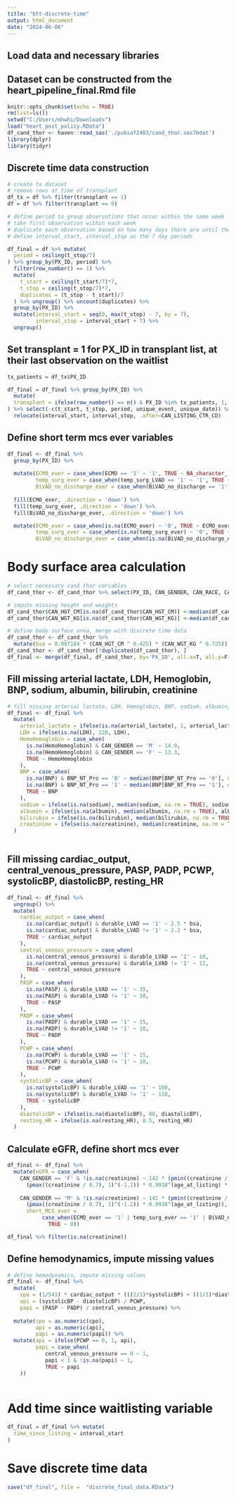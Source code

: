 ---
title: "btt-discrete-time"
output: html_document
date: "2024-06-06"
---

## Load data and necessary libraries
## Dataset can be constructed from the heart_pipeline_final.Rmd file
```{r setup, include=FALSE}
knitr::opts_chunk$set(echo = TRUE)
rm(list=ls())
setwd("C:/Users/mhwhi/Downloads")
load("heart_post_policy.RData")
df_cand_thor <- haven::read_sas('./pubsaf2403/cand_thor.sas7bdat')
library(dplyr)
library(tidyr)
```






## Discrete time data construction
```{r}
# create tx dataset
# remove rows at time of transplant
df_tx = df %>% filter(transplant == 1)
df = df %>% filter(transplant == 0)

# define period to group observations that occur within the same week
# take first observation within each week
# duplicate each observation based on how many days there are until the next period
# define interval_start, interval_stop as the 7 day periods

df_final = df %>% mutate(
  period = ceiling(t_stop/7)
) %>% group_by(PX_ID, period) %>% 
  filter(row_number() == 1) %>% 
  mutate(
    t_start = ceiling(t_start/7)*7,
    t_stop = ceiling(t_stop/7)*7, 
    duplicates = (t_stop - t_start)/7
  ) %>% ungroup() %>% uncount(duplicates) %>%
  group_by(PX_ID) %>%
  mutate(interval_start = seq(0, max(t_stop) - 7, by = 7),
         interval_stop = interval_start + 7) %>%
  ungroup()


```






## Set transplant = 1 for PX_ID in transplant list, at their last observation on the waitlist
```{r}
tx_patients = df_tx$PX_ID

df_final = df_final %>% group_by(PX_ID) %>%
  mutate(
  transplant = ifelse(row_number() == n() & PX_ID %in% tx_patients, 1, 0)
) %>% select(-c(t_start, t_stop, period, unique_event, unique_date)) %>% 
  relocate(interval_start, interval_stop, .after=CAN_LISTING_CTR_CD)


```

## Define short term mcs ever variables
```{r}

df_final <- df_final %>%
  group_by(PX_ID) %>%
  
  mutate(ECMO_ever = case_when(ECMO == '1' ~ '1', TRUE ~ NA_character_),
         temp_surg_ever = case_when(temp_surg_LVAD == '1' ~ '1', TRUE ~ NA_character_),
         BiVAD_no_discharge_ever = case_when(BiVAD_no_discharge == '1' ~ '1', TRUE ~ NA_character_)) %>%
  
  fill(ECMO_ever, .direction = 'down') %>%
  fill(temp_surg_ever, .direction = 'down') %>%
  fill(BiVAD_no_discharge_ever, .direction = 'down') %>%

  mutate(ECMO_ever = case_when(is.na(ECMO_ever) ~ '0', TRUE ~ ECMO_ever),
         temp_surg_ever = case_when(is.na(temp_surg_ever) ~ '0', TRUE ~ temp_surg_ever),
         BiVAD_no_discharge_ever = case_when(is.na(BiVAD_no_discharge_ever) ~ '0', TRUE ~ BiVAD_no_discharge_ever))


```

# Body surface area calculation
```{r}
# select necessary cand thor variables
df_cand_thor <- df_cand_thor %>% select(PX_ID, CAN_GENDER, CAN_RACE, CAN_HGT_CM, CAN_WGT_KG)

# impute missing height and weights
df_cand_thor$CAN_HGT_CM[is.na(df_cand_thor$CAN_HGT_CM)] <-median(df_cand_thor$CAN_HGT_CM, na.rm=T)
df_cand_thor$CAN_WGT_KG[is.na(df_cand_thor$CAN_WGT_KG)] <-median(df_cand_thor$CAN_WGT_KG, na.rm=T)

# define body surface area, merge with discrete time data
df_cand_thor <- df_cand_thor %>%
  mutate(bsa = 0.007184 * (CAN_HGT_CM ^ 0.425) * (CAN_WGT_KG ^ 0.725)) 
df_cand_thor <- df_cand_thor[!duplicated(df_cand_thor), ]
df_final <- merge(df_final, df_cand_thor, by='PX_ID', all.x=T, all.y=F)


```



## Fill missing arterial lactate, LDH, Hemoglobin, BNP, sodium, albumin, bilirubin, creatinine
```{r}
# fill missing arterial lactate, LDH, Hemoglobin, BNP, sodium, albumin, bilirubin, creatinine
df_final <- df_final %>%
  mutate(
    arterial_lactate = ifelse(is.na(arterial_lactate), 1, arterial_lactate),
    LDH = ifelse(is.na(LDH), 220, LDH),
    HemoHemoglobin = case_when(
      is.na(HemoHemoglobin) & CAN_GENDER == 'M' ~ 14.9,
      is.na(HemoHemoglobin) & CAN_GENDER == 'F' ~ 13.3,
      TRUE ~ HemoHemoglobin
    ),
    BNP = case_when(
      is.na(BNP) & BNP_NT_Pro == '0' ~ median(BNP[BNP_NT_Pro == '0'], na.rm = TRUE),
      is.na(BNP) & BNP_NT_Pro == '1' ~ median(BNP[BNP_NT_Pro == '1'], na.rm = TRUE),
      TRUE ~ BNP
    ),
    sodium = ifelse(is.na(sodium), median(sodium, na.rm = TRUE), sodium),
    albumin = ifelse(is.na(albumin), median(albumin, na.rm = TRUE), albumin),
    bilirubin = ifelse(is.na(bilirubin), median(bilirubin, na.rm = TRUE), bilirubin),
    creatinine = ifelse(is.na(creatinine), median(creatinine, na.rm = TRUE), creatinine)
  )
  

```

## Fill missing cardiac_output, central_venous_pressure, PASP, PADP, PCWP, systolicBP, diastolicBP, resting_HR
```{r}
df_final <- df_final %>%
  ungroup() %>%
  mutate(
    cardiac_output = case_when(
      is.na(cardiac_output) & durable_LVAD == '1' ~ 2.5 * bsa,
      is.na(cardiac_output) & durable_LVAD != '1' ~ 2.2 * bsa,
      TRUE ~ cardiac_output
    ), 
    central_venous_pressure = case_when(
      is.na(central_venous_pressure) & durable_LVAD == '1' ~ 10,
      is.na(central_venous_pressure) & durable_LVAD != '1' ~ 12,
      TRUE ~ central_venous_pressure
    ),
    PASP = case_when(
      is.na(PASP) & durable_LVAD == '1' ~ 35,
      is.na(PASP) & durable_LVAD != '1' ~ 38,
      TRUE ~ PASP
    ),
    PADP = case_when(
      is.na(PADP) & durable_LVAD == '1' ~ 15,
      is.na(PADP) & durable_LVAD != '1' ~ 18,
      TRUE ~ PADP
    ),
    PCWP = case_when(
      is.na(PCWP) & durable_LVAD == '1' ~ 15,
      is.na(PCWP) & durable_LVAD != '1' ~ 18,
      TRUE ~ PCWP
    ),
    systolicBP = case_when(
      is.na(systolicBP) & durable_LVAD == '1' ~ 100,
      is.na(systolicBP) & durable_LVAD != '1' ~ 110,
      TRUE ~ systolicBP
    ),
    diastolicBP = ifelse(is.na(diastolicBP), 80, diastolicBP),
    resting_HR = ifelse(is.na(resting_HR), 8.5, resting_HR)
  )
```

## Calculate eGFR, define short mcs ever
```{r}
df_final <- df_final %>%
  mutate(eGFR = case_when(
    CAN_GENDER == 'F' & !is.na(creatinine) ~ 142 * (pmin((creatinine / 0.7), 1)^(-0.241)) *
      (pmax((creatinine / 0.7), 1)^(-1.2)) * 0.9938^(age_at_listing) * 1.012,
    
    CAN_GENDER == 'M' & !is.na(creatinine) ~ 142 * (pmin((creatinine / 0.9), 1)^(-0.302)) *
      (pmax((creatinine / 0.7), 1)^(-1.2)) * 0.9938^(age_at_listing)),
      short_MCS_ever = 
           case_when(ECMO_ever == '1' | temp_surg_ever == '1' | BiVAD_no_discharge_ever == '1' ~ 1,
             TRUE ~ 0))

df_final %>% filter(is.na(creatinine))
```
## Define hemodynamics, impute missing values
```{r}
# define hemodynamics, impute missing values
df_final <- df_final %>%
  mutate(
    cpo = (1/541) * cardiac_output * (((2/3)*systolicBP) + ((1/3)*diastolicBP)),
    api = (systolicBP - diastolicBP) / PCWP,
    papi = (PASP - PADP) / central_venous_pressure) %>%
  
  mutate(cpo = as.numeric(cpo),
         api = as.numeric(api),
         papi = as.numeric(papi)) %>%
  mutate(api = ifelse(PCWP == 0, 1, api),
         papi = case_when(
            central_venous_pressure == 0 ~ 1,
            papi < 1 & !is.na(papi) ~ 1,
            TRUE ~ papi
    ))
 


```

# Add time since waitlisting variable
```{r}
df_final = df_final %>% mutate(
  time_since_listing = interval_start
)
```


# Save discrete time data
```{r}
save("df_final", file =  "discrete_final_data.RData")
```











